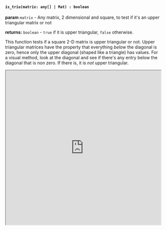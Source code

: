 

#### `is_triu(matrix: any[] | Mat) : boolean`

**param** `matrix` - Any matrix, 2 dimensional and square, to test if it's an upper triangular matrix or not

**returns:** `boolean` - `true` if it is upper triangular, `false` otherwise.

This function tests if a square 2-D matrix is upper triangular or not. Upper triangular matrices have the property that everything *below* the diagonal is zero, hence only the upper diagonal (shaped like a triangle) has values. For a visual method, look at the diagonal and see if there's any entry below the diagonal that is non zero. If there is, it is *not* upper triangular. 


<iframe src="https://hlab.app/s/docs/is_triu_hbook"
    width="100%"
    height="500px"/>
